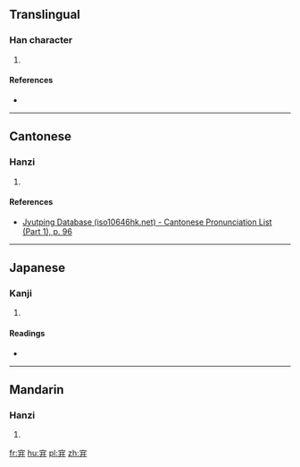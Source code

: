 ==Translingual==

===Han character===
{{Han char|rn=40|rad=宀|as=04|sn=7|four=|canj=十廿廿 (JTT)|ids=⿱[[宀]][[井]]}}

# {{defn|Han|sort=宀04}}

====References====
* {{Han ref|kx=0283.050|dkj=07092|dj=0556.130|hdz=20914.010|uh=5B91|ud=23441}}

----

==Cantonese==

===Hanzi===
{{yue-hanzi|jyut=[[jing2]]|y=ying2}}

# {{defn|lang=yue|sort=宀04}}

====References====
* [http://www.iso10646hk.net/jp/document/download.jsp Jyutping Database (iso10646hk.net) - Cantonese Pronunciation List (Part 1), p. 96]

----

==Japanese==

===Kanji===
{{ja-kanji|grade=|rs=宀04}}

# {{defn|lang=ja|sort=宀04}}

====Readings====
* {{ja-readings|on=[[せい]] (sei), [[しょう]] (shō)|kun=[[うちいど]] (uchiido)}}

----

==Mandarin==

===Hanzi===
{{cmn-hanzi|pin=[[jǐng]] ([[jing3]])|wg=ching<sup>3</sup>}}

# {{defn|lang=cmn|sort=宀04}}

[[fr:宑]]
[[hu:宑]]
[[pl:宑]]
[[zh:宑]]